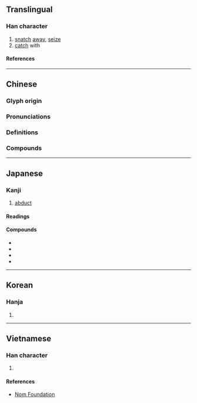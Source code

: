 {{character info/new}}
==Translingual==

===Han character===
{{Han char|rn=64|rad=手|as=20|sn=23|four=56047|canj=QBUE|ids=⿰扌矍}}

# [[snatch]] [[away]], [[seize]]
# [[catch]] with

====References====
{{Han ref|kx=0465.030|dkj=13043|dj=0813.260|hdz=31991.100|uh=652B}}

----

==Chinese==

===Glyph origin===
{{Han etym}}

===Pronunciations===
{{zh-pron
|m=jué
|c=fok3,gwok3
|mc=y
|oc=y
|cat=v
}}

===Definitions===
{{rfedf|zh}}

===Compounds===
{{zh-der|攫戾執猛|攫奪|攫取|攫食|攫住|拏雲攫石|齊人攫金}}

----

==Japanese==

===Kanji===
{{ja-kanji|grade=|rs=手20}}

# [[abduct]]

====Readings====
{{ja-readings
|goon=かく<くわく
|kanon=きゃく<きやく<くゐやく
|kun=さら-う<さら-ふ, つか-む
}}

====Compounds====
* {{ja-r|攫取|かくしゅ}}
* {{ja-r|一攫%千金|いっかく%せんきん}}
* {{ja-r|鰻%攫|ウナギ%ツカミ}}
* {{ja-r|鯉%攫|こい%つかみ}}

----

==Korean==

===Hanja===
{{ko-hanja|확}}

# {{rfdef|ko|sort=手20}}

----

==Vietnamese==

===Han character===
{{vi-readings|rs=手20|reading=quắc}}

# {{rfdef|vi|sort=手20}}

====References====
* [http://nomfoundation.org/common/nom_details.php?codepoint=652b Nom Foundation]